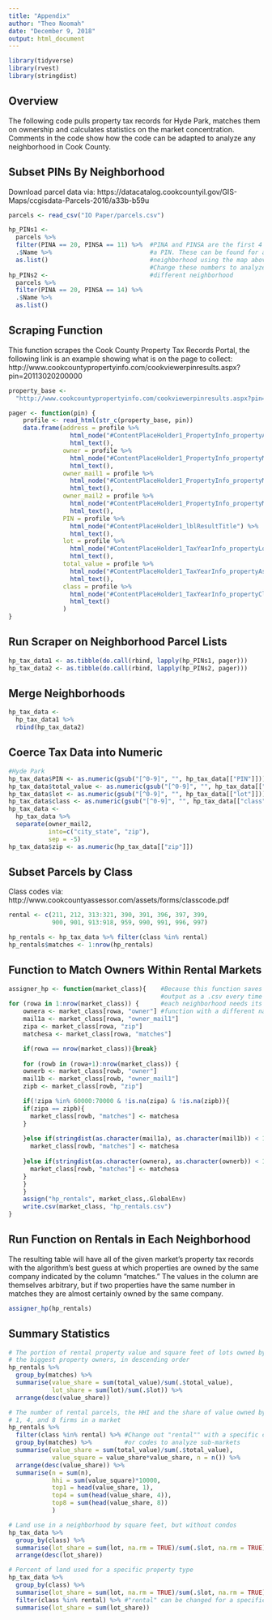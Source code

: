 ---
title: "Appendix"
author: "Theo Noomah"
date: "December 9, 2018"
output: html_document
---
```{r}
library(tidyverse)
library(rvest)
library(stringdist)
```

## Overview
The following code pulls property tax records for Hyde Park, matches them on 
ownership and calculates statistics on the market concentration. Comments in the
code show how the code can be adapted to analyze any neighborhood in Cook
County.

## Subset PINs By Neighborhood
Download parcel data via:
https://datacatalog.cookcountyil.gov/GIS-Maps/ccgisdata-Parcels-2016/a33b-b59u
```{r}
parcels <- read_csv("IO Paper/parcels.csv")

hp_PINs1 <- 
  parcels %>%
  filter(PINA == 20, PINSA == 11) %>%  #PINA and PINSA are the first 4 digits of
  .$Name %>%                           #a PIN. These can be found for a given 
  as.list()                            #neighborhood using the map above.
                                       #Change these numbers to analyze a
hp_PINs2 <-                            #different neighborhood
  parcels %>% 
  filter(PINA == 20, PINSA == 14) %>% 
  .$Name %>% 
  as.list()

```

## Scraping Function
This function scrapes the Cook County Property Tax Records Portal, the following
link is an example showing what is on the page to collect:
http://www.cookcountypropertyinfo.com/cookviewerpinresults.aspx?pin=20113020200000
```{r}
property_base <- 
  "http://www.cookcountypropertyinfo.com/cookviewerpinresults.aspx?pin="

pager <- function(pin) {
    profile <- read_html(str_c(property_base, pin))
    data.frame(address = profile %>% 
                 html_node("#ContentPlaceHolder1_PropertyInfo_propertyAddress") %>% 
                 html_text(),
               owner = profile %>% 
                 html_node("#ContentPlaceHolder1_PropertyInfo_propertyMailingName") %>% 
                 html_text(),
               owner_mail1 = profile %>% 
                 html_node("#ContentPlaceHolder1_PropertyInfo_propertyMailingAddress") %>%
                 html_text(),
               owner_mail2 = profile %>% 
                 html_node("#ContentPlaceHolder1_PropertyInfo_propertyMailingCityStateZip") %>%
                 html_text(),
               PIN = profile %>% 
                 html_node("#ContentPlaceHolder1_lblResultTitle") %>%
                 html_text(),
               lot = profile %>% 
                 html_node("#ContentPlaceHolder1_TaxYearInfo_propertyLotSize") %>%
                 html_text(),
               total_value = profile %>% 
                 html_node("#ContentPlaceHolder1_TaxYearInfo_propertyAssessedValue") %>%
                 html_text(),
               class = profile %>%
                 html_node("#ContentPlaceHolder1_TaxYearInfo_propertyClass") %>%
                 html_text()
               )
}
```

## Run Scraper on Neighborhood Parcel Lists

```{r}
hp_tax_data1 <- as.tibble(do.call(rbind, lapply(hp_PINs1, pager)))
hp_tax_data2 <- as.tibble(do.call(rbind, lapply(hp_PINs2, pager)))
```

## Merge Neighborhoods

```{r}
hp_tax_data <- 
  hp_tax_data1 %>% 
  rbind(hp_tax_data2)
```

## Coerce Tax Data into Numeric

```{r}
#Hyde Park
hp_tax_data$PIN <- as.numeric(gsub("[^0-9]", "", hp_tax_data[["PIN"]]))
hp_tax_data$total_value <- as.numeric(gsub("[^0-9]", "", hp_tax_data[["total_value"]]))
hp_tax_data$lot <- as.numeric(gsub("[^0-9]", "", hp_tax_data[["lot"]]))
hp_tax_data$class <- as.numeric(gsub("[^0-9]", "", hp_tax_data[["class"]]))
hp_tax_data <-
  hp_tax_data %>%
  separate(owner_mail2, 
           into=c("city_state", "zip"),
           sep = -5)
hp_tax_data$zip <- as.numeric(hp_tax_data[["zip"]])
```

## Subset Parcels by Class

Class codes via: http://www.cookcountyassessor.com/assets/forms/classcode.pdf
```{r}
rental <- c(211, 212, 313:321, 390, 391, 396, 397, 399, 
            900, 901, 913:918, 959, 990, 991, 996, 997)

hp_rentals <- hp_tax_data %>% filter(class %in% rental)
hp_rentals$matches <- 1:nrow(hp_rentals)
```

## Function to Match Owners Within Rental Markets
```{r}
assigner_hp <- function(market_class){    #Because this function saves its 
                                          #output as a .csv every time it runs,
for (rowa in 1:nrow(market_class)) {      #each neighborhood needs its own
    ownera <- market_class[rowa, "owner"] #function with a different name
    mail1a <- market_class[rowa, "owner_mail1"]
    zipa <- market_class[rowa, "zip"]
    matchesa <- market_class[rowa, "matches"]

    if(rowa == nrow(market_class)){break}
    
    for (rowb in (rowa+1):nrow(market_class)) {
    ownerb <- market_class[rowb, "owner"]
    mail1b <- market_class[rowb, "owner_mail1"]
    zipb <- market_class[rowb, "zip"]

    if(!zipa %in% 60000:70000 & !is.na(zipa) & !is.na(zipb)){
    if(zipa == zipb){
      market_class[rowb, "matches"] <- matchesa
    }
      
    }else if(stringdist(as.character(mail1a), as.character(mail1b)) < 1){
      market_class[rowb, "matches"] <- matchesa  
      
    }else if(stringdist(as.character(ownera), as.character(ownerb)) < 1) {
      market_class[rowb, "matches"] <- matchesa
    }
    }
    }
    assign("hp_rentals", market_class,.GlobalEnv)
    write.csv(market_class, "hp_rentals.csv")
}
```

## Run Function on Rentals in Each Neighborhood
The resulting table will have all of the given market's property tax records
with the algorithm's best guess at which properties are owned by the same 
company indicated by the column "matches." The values in the column are 
themselves arbitrary, but if two properties have the same number in matches they
are almost certainly owned by the same company.
```{r}
assigner_hp(hp_rentals)
```

## Summary Statistics

```{r}
# The portion of rental property value and square feet of lots owned by each of
# the biggest property owners, in descending order
hp_rentals %>% 
  group_by(matches) %>% 
  summarise(value_share = sum(total_value)/sum(.$total_value),
            lot_share = sum(lot)/sum(.$lot)) %>% 
  arrange(desc(value_share))

# The number of rental parcels, the HHI and the share of value owned by the top
# 1, 4, and 8 firms in a market
hp_rentals %>%
  filter(class %in% rental) %>% #Change out "rental"" with a specific class code
  group_by(matches) %>%         #or codes to analyze sub-markets
  summarise(value_share = sum(total_value)/sum(.$total_value),
            value_square = value_share*value_share, n = n()) %>% 
  arrange(desc(value_share)) %>% 
  summarise(n = sum(n),
            hhi = sum(value_square)*10000,
            top1 = head(value_share, 1),
            top4 = sum(head(value_share, 4)),
            top8 = sum(head(value_share, 8))
            )

# Land use in a neighborhood by square feet, but without condos
hp_tax_data %>% 
  group_by(class) %>% 
  summarise(lot_share = sum(lot, na.rm = TRUE)/sum(.$lot, na.rm = TRUE)) %>% 
  arrange(desc(lot_share))

# Percent of land used for a specific property type
hp_tax_data %>% 
  group_by(class) %>% 
  summarise(lot_share = sum(lot, na.rm = TRUE)/sum(.$lot, na.rm = TRUE)) %>% 
  filter(class %in% rental) %>% #"rental" can be changed for a specific class
  summarise(lot_share = sum(lot_share))
```
